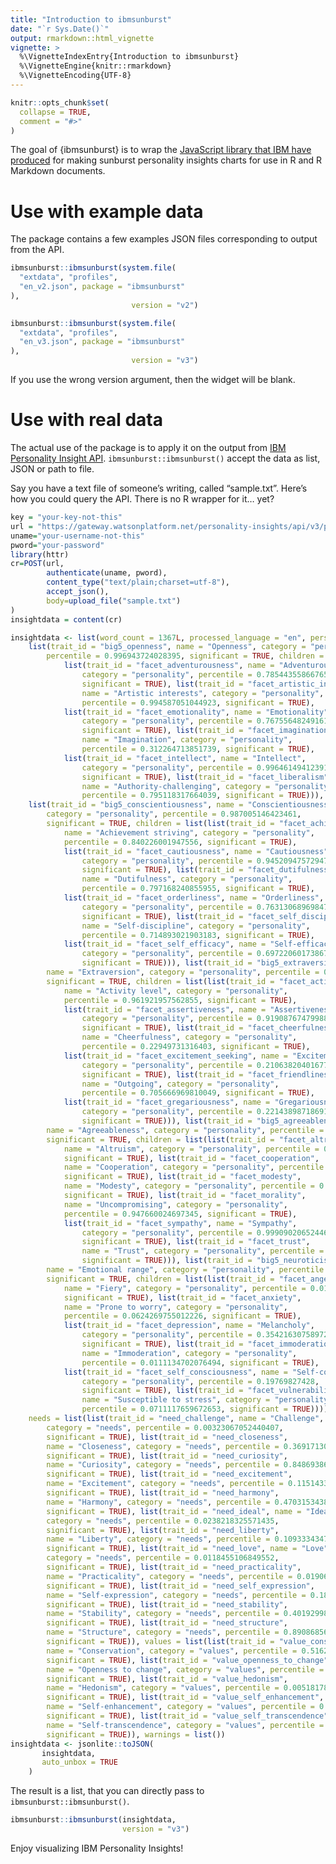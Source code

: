 ```yaml
---
title: "Introduction to ibmsunburst"
date: "`r Sys.Date()`"
output: rmarkdown::html_vignette
vignette: >
  %\VignetteIndexEntry{Introduction to ibmsunburst}
  %\VignetteEngine{knitr::rmarkdown}
  %\VignetteEncoding{UTF-8}
---
```


```r
knitr::opts_chunk$set(
  collapse = TRUE,
  comment = "#>"
)
```

The goal of {ibmsunburst} is to wrap the [JavaScript library that IBM have produced](https://github.com/personality-insights/sunburst-chart/) for making sunburst personality insights charts for use in R and R Markdown documents.

# Use with example data

The package contains a few examples JSON files corresponding to output from the API.

```r
ibmsunburst::ibmsunburst(system.file(
  "extdata", "profiles",
  "en_v2.json", package = "ibmsunburst"
),
                           version = "v2")

ibmsunburst::ibmsunburst(system.file(
  "extdata", "profiles",
  "en_v3.json", package = "ibmsunburst"
),
                           version = "v3")

```

If you use the wrong version argument, then the widget will be blank. 

# Use with real data

The actual use of the package is to apply it on the output from [IBM Personality Insight API](https://www.ibm.com/watson/developercloud/personality-insights/api/v3/). `ibmsunburst::ibmsunburst()` accept the data as list, JSON or path to file.

Say you have a text file of someone's writing, called "sample.txt". Here's how you could query the API. There is no R wrapper for it... yet?

```r
key = "your-key-not-this"
url = "https://gateway.watsonplatform.net/personality-insights/api/v3/profile?version=2017-10-13"
uname="your-username-not-this"
pword="your-password"
library(httr)
cr=POST(url,
        authenticate(uname, pword),
        content_type("text/plain;charset=utf-8"),
        accept_json(),
        body=upload_file("sample.txt")
)
insightdata = content(cr)
```

```r
insightdata <- list(word_count = 1367L, processed_language = "en", personality = list(
    list(trait_id = "big5_openness", name = "Openness", category = "personality", 
        percentile = 0.996943724028395, significant = TRUE, children = list(
            list(trait_id = "facet_adventurousness", name = "Adventurousness", 
                category = "personality", percentile = 0.785443558667659, 
                significant = TRUE), list(trait_id = "facet_artistic_interests", 
                name = "Artistic interests", category = "personality", 
                percentile = 0.994587051044923, significant = TRUE), 
            list(trait_id = "facet_emotionality", name = "Emotionality", 
                category = "personality", percentile = 0.76755648249161, 
                significant = TRUE), list(trait_id = "facet_imagination", 
                name = "Imagination", category = "personality", 
                percentile = 0.312264713851739, significant = TRUE), 
            list(trait_id = "facet_intellect", name = "Intellect", 
                category = "personality", percentile = 0.996461494123912, 
                significant = TRUE), list(trait_id = "facet_liberalism", 
                name = "Authority-challenging", category = "personality", 
                percentile = 0.795118317664039, significant = TRUE))), 
    list(trait_id = "big5_conscientiousness", name = "Conscientiousness", 
        category = "personality", percentile = 0.987005146423461, 
        significant = TRUE, children = list(list(trait_id = "facet_achievement_striving", 
            name = "Achievement striving", category = "personality", 
            percentile = 0.840226001947556, significant = TRUE), 
            list(trait_id = "facet_cautiousness", name = "Cautiousness", 
                category = "personality", percentile = 0.94520947572947, 
                significant = TRUE), list(trait_id = "facet_dutifulness", 
                name = "Dutifulness", category = "personality", 
                percentile = 0.797168240855955, significant = TRUE), 
            list(trait_id = "facet_orderliness", name = "Orderliness", 
                category = "personality", percentile = 0.763130689698473, 
                significant = TRUE), list(trait_id = "facet_self_discipline", 
                name = "Self-discipline", category = "personality", 
                percentile = 0.714893021903183, significant = TRUE), 
            list(trait_id = "facet_self_efficacy", name = "Self-efficacy", 
                category = "personality", percentile = 0.697220601738676, 
                significant = TRUE))), list(trait_id = "big5_extraversion", 
        name = "Extraversion", category = "personality", percentile = 0.0812673040803595, 
        significant = TRUE, children = list(list(trait_id = "facet_activity_level", 
            name = "Activity level", category = "personality", 
            percentile = 0.961921957562855, significant = TRUE), 
            list(trait_id = "facet_assertiveness", name = "Assertiveness", 
                category = "personality", percentile = 0.919087674799881, 
                significant = TRUE), list(trait_id = "facet_cheerfulness", 
                name = "Cheerfulness", category = "personality", 
                percentile = 0.22949731316403, significant = TRUE), 
            list(trait_id = "facet_excitement_seeking", name = "Excitement-seeking", 
                category = "personality", percentile = 0.210638204016778, 
                significant = TRUE), list(trait_id = "facet_friendliness", 
                name = "Outgoing", category = "personality", 
                percentile = 0.705666969810049, significant = TRUE), 
            list(trait_id = "facet_gregariousness", name = "Gregariousness", 
                category = "personality", percentile = 0.221438987186917, 
                significant = TRUE))), list(trait_id = "big5_agreeableness", 
        name = "Agreeableness", category = "personality", percentile = 0.189345596292676, 
        significant = TRUE, children = list(list(trait_id = "facet_altruism", 
            name = "Altruism", category = "personality", percentile = 0.971398259858467, 
            significant = TRUE), list(trait_id = "facet_cooperation", 
            name = "Cooperation", category = "personality", percentile = 0.822012812195996, 
            significant = TRUE), list(trait_id = "facet_modesty", 
            name = "Modesty", category = "personality", percentile = 0.765562739654055, 
            significant = TRUE), list(trait_id = "facet_morality", 
            name = "Uncompromising", category = "personality", 
            percentile = 0.947660024697345, significant = TRUE), 
            list(trait_id = "facet_sympathy", name = "Sympathy", 
                category = "personality", percentile = 0.999090206524463, 
                significant = TRUE), list(trait_id = "facet_trust", 
                name = "Trust", category = "personality", percentile = 0.828176107542339, 
                significant = TRUE))), list(trait_id = "big5_neuroticism", 
        name = "Emotional range", category = "personality", percentile = 0.944973989307574, 
        significant = TRUE, children = list(list(trait_id = "facet_anger", 
            name = "Fiery", category = "personality", percentile = 0.0142773913194722, 
            significant = TRUE), list(trait_id = "facet_anxiety", 
            name = "Prone to worry", category = "personality", 
            percentile = 0.0624269755012226, significant = TRUE), 
            list(trait_id = "facet_depression", name = "Melancholy", 
                category = "personality", percentile = 0.354216307589723, 
                significant = TRUE), list(trait_id = "facet_immoderation", 
                name = "Immoderation", category = "personality", 
                percentile = 0.0111134702076494, significant = TRUE), 
            list(trait_id = "facet_self_consciousness", name = "Self-consciousness", 
                category = "personality", percentile = 0.19769827428, 
                significant = TRUE), list(trait_id = "facet_vulnerability", 
                name = "Susceptible to stress", category = "personality", 
                percentile = 0.0711117659672653, significant = TRUE)))), 
    needs = list(list(trait_id = "need_challenge", name = "Challenge", 
        category = "needs", percentile = 0.00323067052440407, 
        significant = TRUE), list(trait_id = "need_closeness", 
        name = "Closeness", category = "needs", percentile = 0.369171300274383, 
        significant = TRUE), list(trait_id = "need_curiosity", 
        name = "Curiosity", category = "needs", percentile = 0.848693866377943, 
        significant = TRUE), list(trait_id = "need_excitement", 
        name = "Excitement", category = "needs", percentile = 0.115143383628372, 
        significant = TRUE), list(trait_id = "need_harmony", 
        name = "Harmony", category = "needs", percentile = 0.470315343866337, 
        significant = TRUE), list(trait_id = "need_ideal", name = "Ideal", 
        category = "needs", percentile = 0.0238218325571435, 
        significant = TRUE), list(trait_id = "need_liberty", 
        name = "Liberty", category = "needs", percentile = 0.109333434706629, 
        significant = TRUE), list(trait_id = "need_love", name = "Love", 
        category = "needs", percentile = 0.0118455106849552, 
        significant = TRUE), list(trait_id = "need_practicality", 
        name = "Practicality", category = "needs", percentile = 0.0190624787232559, 
        significant = TRUE), list(trait_id = "need_self_expression", 
        name = "Self-expression", category = "needs", percentile = 0.185177146506239, 
        significant = TRUE), list(trait_id = "need_stability", 
        name = "Stability", category = "needs", percentile = 0.401929984925831, 
        significant = TRUE), list(trait_id = "need_structure", 
        name = "Structure", category = "needs", percentile = 0.890868560456619, 
        significant = TRUE)), values = list(list(trait_id = "value_conservation", 
        name = "Conservation", category = "values", percentile = 0.51625249059153, 
        significant = TRUE), list(trait_id = "value_openness_to_change", 
        name = "Openness to change", category = "values", percentile = 0.622535290077671, 
        significant = TRUE), list(trait_id = "value_hedonism", 
        name = "Hedonism", category = "values", percentile = 0.00518178665341018, 
        significant = TRUE), list(trait_id = "value_self_enhancement", 
        name = "Self-enhancement", category = "values", percentile = 0.00121154980290994, 
        significant = TRUE), list(trait_id = "value_self_transcendence", 
        name = "Self-transcendence", category = "values", percentile = 0.3449575740568, 
        significant = TRUE)), warnings = list())
insightdata <- jsonlite::toJSON(
       insightdata,
       auto_unbox = TRUE
    )

```

The result is a list, that you can directly pass to `ibmsunburst::ibmsunburst()`.

```r
ibmsunburst::ibmsunburst(insightdata,
                         version = "v3")

```

Enjoy visualizing IBM Personality Insights!

